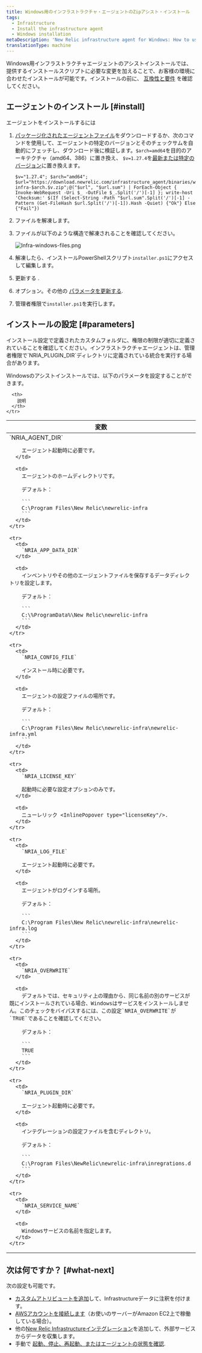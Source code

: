 ```yaml
---
title: Windows用のインフラストラクチャ・エージェントのZipアシスト・インストール
tags:
  - Infrastructure
  - Install the infrastructure agent
  - Windows installation
metaDescription: 'New Relic infrastructure agent for Windows: How to use the assisted install script so you can adapt it to your environment.'
translationType: machine
---
```



Windows用インフラストラクチャエージェントのアシストインストールでは、提供するインストールスクリプトに必要な変更を加えることで、お客様の環境に合わせたインストールが可能です。インストールの前に、 [互換性と要件](/docs/infrastructure/new-relic-infrastructure/getting-started/compatibility-requirements-new-relic-infrastructure) を確認してください。

## エージェントのインストール [#install]

エージェントをインストールするには

1. [パッケージ化されたエージェントファイル](https://download.newrelic.com/infrastructure_agent/binaries/windows/)をダウンロードするか、次のコマンドを使用して、エージェントの特定のバージョンとそのチェックサムを自動的にフェッチし、ダウンロード後に検証します。`$arch=amd64`を目的のアーキテクチャ（amd64、386）に置き換え、 `$v=1.27.4`を[最新または特定のバージョン](https://github.com/newrelic/infrastructure-agent/releases/latest)に置き換えます。

   ```
   $v="1.27.4"; $arch="amd64"; $url="https://download.newrelic.com/infrastructure_agent/binaries/windows/$arch/newrelic-infra-$arch.$v.zip";@("$url", "$url.sum") | ForEach-Object { Invoke-WebRequest -Uri $_ -OutFile $_.Split('/')[-1] }; write-host 'Checksum:' $(If (Select-String -Path "$url.sum".Split('/')[-1] -Pattern (Get-FileHash $url.Split('/')[-1]).Hash -Quiet) {"Ok"} Else {"Fail"})
   ```

2. ファイルを解凍します。

3. ファイルが以下のような構造で解凍されることを確認してください。

   <img
     title="Infra-windows-files.png"
     alt="Infra-windows-files.png"
     src={infrastructureInfraAgentWindowsFolderStructure}
   />

4. 解凍したら、インストールPowerShellスクリプト`installer.ps1`にアクセスして編集します。

5. 更新する <InlinePopover type="licenseKey"/>.

6. オプション。その他の [パラメータを更新する](#parameters).

7. 管理者権限で`installer.ps1`を実行します。

<InstallFeedback/>

## インストールの設定 [#parameters]

<Callout variant="important">
  インストール設定で定義されたカスタムフォルダに、権限の制限が適切に定義されていることを確認してください。インフラストラクチャエージェントは、管理者権限で`NRIA_PLUGIN_DIR`ディレクトリに定義されている統合を実行する場合があります。
</Callout>

Windowsのアシストインストールでは、以下のパラメータを設定することができます。

<table>
  <thead>
    <tr>
      <th style={{ width: "250px" }}>
        変数
      </th>

      <th>
        説明
      </th>
    </tr>
  </thead>

  <tbody>
    <tr>
      <td>
        `NRIA_AGENT_DIR`

        エージェント起動時に必要です。
      </td>

      <td>
        エージェントのホームディレクトリです。

        デフォルト：

        ```
        C:\Program Files\New Relic\newrelic-infra
        ```
      </td>
    </tr>

    <tr>
      <td>
        `NRIA_APP_DATA_DIR`
      </td>

      <td>
        インベントリやその他のエージェントファイルを保存するデータディレクトリを設定します。

        デフォルト：

        ```
        C:\%ProgramData%\New Relic\newrelic-infra
        ```
      </td>
    </tr>

    <tr>
      <td>
        `NRIA_CONFIG_FILE`

        インストール時に必要です。
      </td>

      <td>
        エージェントの設定ファイルの場所です。

        デフォルト：

        ```
        C:\Program Files\New Relic\newrelic-infra\newrelic-infra.yml
        ```
      </td>
    </tr>

    <tr>
      <td>
        `NRIA_LICENSE_KEY`

        起動時に必要な設定オプションのみです。
      </td>

      <td>
        ニューレリック <InlinePopover type="licenseKey"/>.
      </td>
    </tr>

    <tr>
      <td>
        `NRIA_LOG_FILE`

        エージェント起動時に必要です。
      </td>

      <td>
        エージェントがログインする場所。

        デフォルト：

        ```
        C:\Program Files\New Relic\newrelic-infra\newrelic-infra.log
        ```
      </td>
    </tr>

    <tr>
      <td>
        `NRIA_OVERWRITE`
      </td>

      <td>
        デフォルトでは、セキュリティ上の理由から、同じ名前の別のサービスが既にインストールされている場合、Windowsはサービスをインストールしません。このチェックをバイパスするには、この設定`NRIA_OVERWRITE`が`TRUE`であることを確認してください。

        デフォルト：

        ```
        TRUE
        ```
      </td>
    </tr>

    <tr>
      <td>
        `NRIA_PLUGIN_DIR`

        エージェント起動時に必要です。
      </td>

      <td>
        インテグレーションの設定ファイルを含むディレクトリ。

        デフォルト：

        ```
        C:\Program Files\NewRelic\newrelic-infra\inregrations.d
        ```
      </td>
    </tr>

    <tr>
      <td>
        `NRIA_SERVICE_NAME`
      </td>

      <td>
        Windowsサービスの名前を指定します。
      </td>
    </tr>
  </tbody>
</table>

## 次は何ですか？ [#what-next]

次の設定も可能です。

* [カスタムアトリビュートを追加](/docs/Infrastructure-configure-your-agent#conf-custom_attributes)して、Infrastructureデータに注釈を付けます。
* [AWSアカウントを接続します](/docs/infrastructure-amazon-aws-ec2-integration#connect)（お使いのサーバーがAmazon EC2上で稼働している場合）。
* 他の[New Relic Infrastructureインテグレーション](/docs/infrastructure/integrations-getting-started/getting-started/introduction-infrastructure-integrations)を追加して、外部サービスからデータを収集します。
* 手動で [起動、停止、再起動、またはエージェントの状態を確認](/docs/infrastructure-start-stop-restart-check-agent-status#linux).